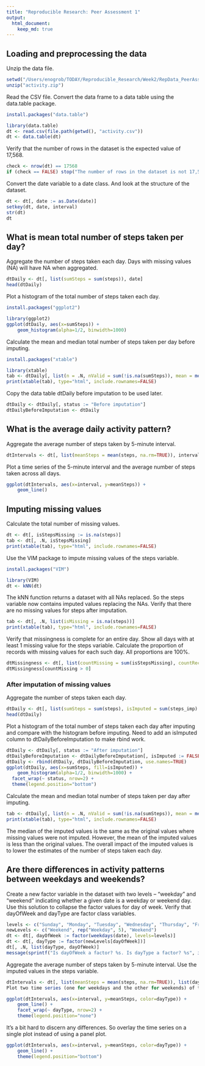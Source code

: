 ```yaml
---
title: "Reproducible Research: Peer Assessment 1"
output: 
  html_document:
    keep_md: true
---
```


## Loading and preprocessing the data
Unzip the data file.
```r
setwd("/Users/enogrob/TODAY/Reproducible_Research/Week2/RepData_PeerAssessment1")
unzip("activity.zip")
```

Read the CSV file. Convert the data frame to a data table using the data.table package.
```r
install.packages("data.table")
```
```r
library(data.table)
dt <- read.csv(file.path(getwd(), "activity.csv"))
dt <- data.table(dt)
```

Verify that the number of rows in the dataset is the expected value of 17,568.
```r
check <- nrow(dt) == 17568
if (check == FALSE) stop("The number of rows in the dataset is not 17,568.")
```

Convert the date variable to a date class. And look at the structure of the dataset.
```r
dt <- dt[, date := as.Date(date)]
setkey(dt, date, interval)
str(dt)
dt
```

## What is mean total number of steps taken per day?
Aggregate the number of steps taken each day. Days with missing values (NA) will have NA when aggregated.
```r
dtDaily <- dt[, list(sumSteps = sum(steps)), date]
head(dtDaily)
```

Plot a histogram of the total number of steps taken each day.
```r
install.packages("ggplot2")
```
```r
library(ggplot2)
ggplot(dtDaily, aes(x=sumSteps)) +
    geom_histogram(alpha=1/2, binwidth=1000)
```

Calculate the mean and median total number of steps taken per day before imputing.
```r
install.packages("xtable")
```
```r
library(xtable)
tab <- dtDaily[, list(n = .N, nValid = sum(!is.na(sumSteps)), mean = mean(sumSteps, na.rm=TRUE), median = median(sumSteps, na.rm=TRUE))]
print(xtable(tab), type="html", include.rownames=FALSE)
```

Copy the data table dtDaily before imputation to be used later.
```r
dtDaily <- dtDaily[, status := "Before imputation"]
dtDailyBeforeImputation <- dtDaily
```

## What is the average daily activity pattern?
Aggregate the average number of steps taken by 5-minute interval.
```r
dtIntervals <- dt[, list(meanSteps = mean(steps, na.rm=TRUE)), interval]
```

Plot a time series of the 5-minute interval and the average number of steps taken across all days.
```r
ggplot(dtIntervals, aes(x=interval, y=meanSteps)) +
    geom_line()
```

## Imputing missing values
Calculate the total number of missing values.
```r
dt <- dt[, isStepsMissing := is.na(steps)]
tab <- dt[, .N, isStepsMissing]
print(xtable(tab), type="html", include.rownames=FALSE)
```

Use the VIM package to impute missing values of the steps variable. 
```r
install.packages("VIM")
```
```r
library(VIM)
dt <- kNN(dt)
```

The kNN function returns a dataset with all NAs replaced. So the steps variable now contains imputed values replacing the NAs.
Verify that there are no missing values for steps after imputation.
```r
tab <- dt[, .N, list(isMissing = is.na(steps))]
print(xtable(tab), type="html", include.rownames=FALSE)
```

Verify that missingness is complete for an entire day. Show all days with at least 1 missing value for the steps variable. Calculate the proportion of records with missing values for each such day. All proportions are 100%.
```r
dtMissingness <- dt[, list(countMissing = sum(isStepsMissing), countRecords = .N, propMissing = sum(isStepsMissing / .N)), date]
dtMissingness[countMissing > 0]
```

### After imputation of missing values

Aggregate the number of steps taken each day.
```r
dtDaily <- dt[, list(sumSteps = sum(steps), isImputed = sum(steps_imp) > 0), date]
head(dtDaily)
```

Plot a histogram of the total number of steps taken each day after imputing and compare with the histogram before imputing. Need to add an isImputed column to dtDailyBeforeImputation to make rbind work.
```r
dtDaily <- dtDaily[, status := "After imputation"]
dtDailyBeforeImputation <- dtDailyBeforeImputation[, isImputed := FALSE]
dtDaily <- rbind(dtDaily, dtDailyBeforeImputation, use.names=TRUE)
ggplot(dtDaily, aes(x=sumSteps, fill=isImputed)) +
    geom_histogram(alpha=1/2, binwidth=1000) +
  facet_wrap(~ status, nrow=2) +
  theme(legend.position="bottom")
```

Calculate the mean and median total number of steps taken per day after imputing.
```r
tab <- dtDaily[, list(n = .N, nValid = sum(!is.na(sumSteps)), mean = mean(sumSteps, na.rm=TRUE), median = median(sumSteps, na.rm=TRUE)), status]
print(xtable(tab), type="html", include.rownames=FALSE)
```

The median of the imputed values is the same as the original values where missing values were not imputed. However, the mean of the imputed values is less than the original values. The overall impact of the imputed values is to lower the estimates of the number of steps taken each day.

## Are there differences in activity patterns between weekdays and weekends?
Create a new factor variable in the dataset with two levels -- "weekday" and "weekend" indicating whether a given date is a weekday or weekend day. Use this solution to collapse the factor values for day of week. Verify that dayOfWeek and dayType are factor class variables.
```r
levels <- c("Sunday", "Monday", "Tuesday", "Wednesday", "Thursday", "Friday", "Saturday")
newLevels <- c("Weekend", rep("Weekday", 5), "Weekend")
dt <- dt[, dayOfWeek := factor(weekdays(date), levels=levels)]
dt <- dt[, dayType := factor(newLevels[dayOfWeek])]
dt[, .N, list(dayType, dayOfWeek)]
message(sprintf("Is dayOfWeek a factor? %s. Is dayType a factor? %s", is.factor(dt$dayOfWeek), is.factor(dt$dayType)))
```

Aggregate the average number of steps taken by 5-minute interval. Use the imputed values in the steps variable.
```r
dtIntervals <- dt[, list(meanSteps = mean(steps, na.rm=TRUE)), list(dayType, interval)]
Plot two time series (one for weekdays and the other for weekends) of the 5-minute intervals and average number of steps taken (imputed values).

ggplot(dtIntervals, aes(x=interval, y=meanSteps, color=dayType)) +
    geom_line() +
    facet_wrap(~ dayType, nrow=2) +
    theme(legend.position="none")
```

It's a bit hard to discern any differences. So overlay the time series on a single plot instead of using a panel plot.
```r
ggplot(dtIntervals, aes(x=interval, y=meanSteps, color=dayType)) +
    geom_line() +
    theme(legend.position="bottom")
```